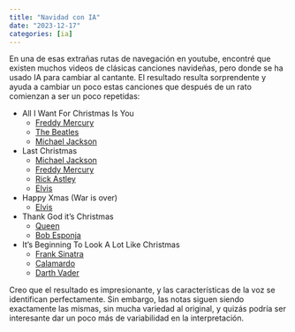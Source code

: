 ```yaml
---
title: "Navidad con IA"
date: "2023-12-17"
categories: [ia]
---
```


En una de esas extrañas rutas de navegación en youtube, encontré que existen muchos videos de clásicas canciones navideñas, pero donde se ha usado IA para cambiar al cantante. El resultado resulta sorprendente y ayuda a cambiar un poco estas canciones que después de un rato comienzan a ser un poco repetidas:

* All I Want For Christmas Is You
  * [Freddy Mercury](https://www.youtube.com/watch?v=cNM9sfYEA5o)
  * [The Beatles](https://www.youtube.com/watch?v=mF1PkR8uZ2Y)
  * [Michael Jackson](https://www.youtube.com/watch?v=4sck1owEpFY)
* Last Christmas
  * [Michael Jackson](https://www.youtube.com/watch?v=6UY1e_PavvE)
  * [Freddy Mercury](https://www.youtube.com/watch?v=phbTYnn2AXM)
  * [Rick Astley](https://www.youtube.com/watch?v=BiQWTt2zuvQ)
  * [Elvis](https://www.youtube.com/watch?v=QLbTzTs6LtA)
* Happy Xmas (War is over)
  * [Elvis](https://www.youtube.com/watch?v=s3IHTH5jrZ0)
* Thank God it's Christmas
  * [Queen](https://www.youtube.com/watch?v=6V5mtUff6ik)
  * [Bob Esponja](https://www.youtube.com/watch?v=aHlEja1sJhU)
* It's Beginning To Look A Lot Like Christmas 
  * [Frank Sinatra](https://www.youtube.com/watch?v=7jnH0T6ELGo)
  * [Calamardo](https://www.youtube.com/watch?v=NH_8f7NE_hk)
  * [Darth Vader](https://www.youtube.com/watch?v=5ctcmq4XOs4)

Creo que el resultado es impresionante, y las características de la voz se identifican perfectamente. Sin embargo, las notas siguen siendo exactamente las mismas, sin mucha variedad al original, y quizás podría ser interesante dar un poco más de variabilidad en la interpretación.
